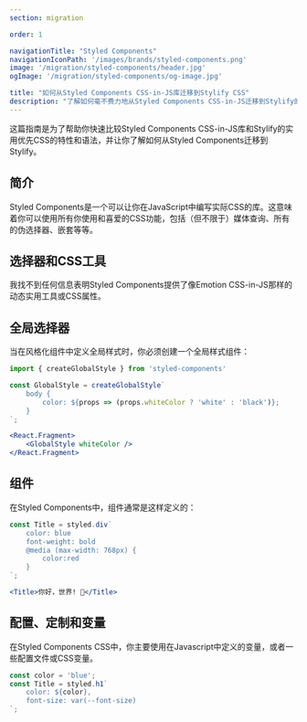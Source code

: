 ```yaml
---
section: migration

order: 1

navigationTitle: "Styled Components"
navigationIconPath: '/images/brands/styled-components.png'
image: '/migration/styled-components/header.jpg'
ogImage: '/migration/styled-components/og-image.jpg'

title: "如何从Styled Components CSS-in-JS库迁移到Stylify CSS"
description: "了解如何毫不费力地从Styled Components CSS-in-JS迁移到Stylify的实用性优先的CSS，并以更少的代码更快地进行编码。"
---
```


这篇指南是为了帮助你快速比较Styled Components CSS-in-JS库和Stylify的实用优先CSS的特性和语法，并让你了解如何从Styled Components迁移到Stylify。

<MigrationNote />

## 简介
Styled Components是一个可以让你在JavaScript中编写实际CSS的库。这意味着你可以使用所有你使用和喜爱的CSS功能，包括（但不限于）媒体查询、所有的伪选择器、嵌套等等。

<MigrationStylifyDescription />

## 选择器和CSS工具

<MigrationCodeBlock image="styled-components.png">
<div slot="tool">

我找不到任何信息表明Styled Components提供了像Emotion CSS-in-JS那样的动态实用工具或CSS属性。

</div>
<div slot="stylify">

<MigrationStylifySelectors />

</div>
</MigrationCodeBlock>


## 全局选择器

<MigrationCodeBlock image="styled-components.png">
<div slot="tool">

当在风格化组件中定义全局样式时，你必须创建一个全局样式组件：
```jsx
import { createGlobalStyle } from 'styled-components'

const GlobalStyle = createGlobalStyle`
	body {
		color: ${props => (props.whiteColor ? 'white' : 'black')};
	}
`;

<React.Fragment>
	<GlobalStyle whiteColor />
</React.Fragment>
```

</div>
<div slot="stylify">

<MigrationStylifyCustomSelectors />

</div>
</MigrationCodeBlock>

## 组件
<MigrationCodeBlock image="styled-components.png">
<div slot="tool">

在Styled Components中，组件通常是这样定义的：

```jsx
const Title = styled.div`
	color: blue
	font-weight: bold
	@media (max-width: 768px) {
		color:red
	}
`;

<Title>你好，世界! 🎉</Title>
```

</div>
<div slot="stylify">

<MigrationStylifyComponents />

</div>
</MigrationCodeBlock>

## 配置、定制和变量
<MigrationCodeBlock image="styled-components.png">
<div slot="tool">

在Styled Components CSS中，你主要使用在Javascript中定义的变量，或者一些配置文件或CSS变量。

```jsx
const color = 'blue';
const Title = styled.h1`
	color: ${color},
	font-size: var(--font-size)
`;
```

</div>
<div slot="stylify">

<MigrationStylifyVariables />

<MigrationStylifyVariablesCssInJs />

</div>
</MigrationCodeBlock>

<MigrationPageFooter />
